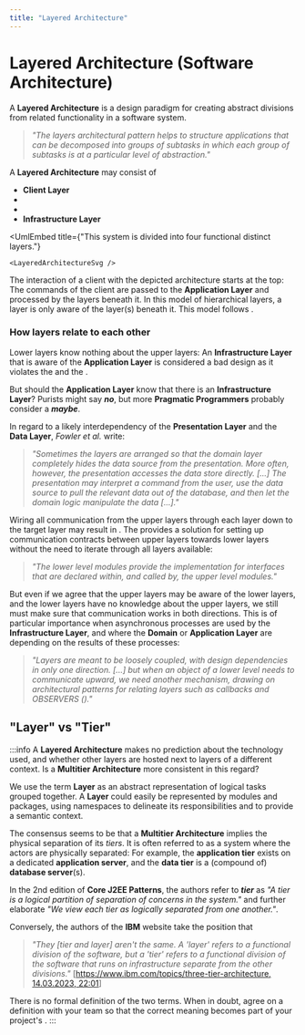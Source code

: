 ```yaml
---
title: "Layered Architecture"
---
```



# Layered Architecture (Software Architecture)

A **Layered Architecture** is a design paradigm for creating abstract divisions from related functionality in a software system.

> _"The layers architectural pattern helps to structure applications that
can be decomposed into groups of subtasks in which each group of
subtasks is at a particular level of abstraction."_ <BibRef name="POSA" pp="31"/>

A **Layered Architecture** may consist of

 - **Client Layer**
 - **<GlosRef name="Application Layer" file="sa.applicationlayer" />**
 - **<GlosRef name="Domain Layer" file="ddd.domainlayer" />**
 - **Infrastructure Layer**


<UmlEmbed
    title={"This system is divided into four functional distinct layers."}
>
    <LayeredArchitectureSvg />
</UmlEmbed>

The interaction of a client with the depicted architecture starts at the top: The commands of the client are passed to the
**Application Layer** and processed by the layers beneath it. In this model of hierarchical layers,
a layer is only aware of the layer(s) beneath it. This model follows <BibRef name="ddd" pp="68-71" />.

### How layers relate to each other
Lower layers know nothing about the upper layers: An **Infrastructure Layer**
that is aware of the **Application Layer** is considered a bad design as it violates the <GlosRef name="SRP" file="sd.singleresponsibilityprinciple" />
and the <GlosRef name="DIP" file="sd.dependencyinversionprinciple" />.

But should the **Application Layer** know that there is an **Infrastructure Layer**? Purists might say _**no**_, but
more **Pragmatic Programmers** probably consider a _**maybe**_.

In regard to a likely interdependency of the **Presentation Layer** and the **Data Layer**, _Fowler et al._ write:

> _"Sometimes the layers are arranged so that the domain layer completely hides the data source from the presentation.
More often, however, the presentation accesses the data store directly. [...] The presentation may interpret a command from
the user, use the data source to pull the relevant data out of the database, and then let the domain logic manipulate the data [...]."_ <BibRef name="POEAA" pp="20" />

Wiring all communication from the upper layers through each layer down to the target layer may result in <GlosRef name="Needless Complexity" file="sd.symptomsofpoordesign" />. The <GlosRef name="DIP" file="sd.dependencyinversionprinciple" /> provides a solution for setting up communication contracts
between upper layers towards lower layers without the need to iterate through all layers available:

> _"The lower level modules provide the implementation for interfaces that are declared within, and called by, the upper level modules."_ <BibRef name="ASD" pp="129" />

But even if we agree that the upper layers may be aware of the lower layers, and the lower layers have no knowledge about the upper layers, we
still must make sure that communication works in both directions. This is of particular importance when asynchronous
processes are used by the **Infrastructure Layer**, and where the **Domain** or **Application Layer** are depending on the results of
these processes:

> _"Layers are meant to be loosely coupled, with design dependencies in only one direction. [...] but when an object of a lower level needs to communicate upward, we need another mechanism, drawing on architectural patterns for relating layers such as callbacks and OBSERVERS (<BibRef name="GOF" />)."_ <BibRef name="DDD" pp="72-73" />


## "Layer" vs "Tier"
:::info
A **Layered Architecture** makes no prediction about the technology used, and whether other layers are hosted next to
layers of a different context. Is a **Multitier Architecture** more consistent in this regard?

We use the term **Layer** as an abstract representation of logical tasks grouped together. A **Layer** could easily be
represented by modules and packages, using namespaces to delineate its responsibilities and to provide a semantic context.

The consensus seems to be that a **Multitier Architecture** implies the physical separation of its _tiers_. It is often
referred to as a system where the actors are physically separated: For example, the **application tier** exists on a dedicated
**application server**, and the **data tier** is a (compound of) **database server**(s).

In the 2nd edition of **Core J2EE Patterns**, the authors refer to _**tier**_ as _"A tier is a logical partition of separation of concerns in the system."_ <BibRef name="J2EE" pp="120" /> and further elaborate _"We view each tier as logically separated from one another."_.

Conversely, the authors of the **IBM** website take the position that

> _"They [tier and layer] aren't the same. A 'layer' refers to a functional division of the software, but a 'tier' refers to a functional division of the software that runs on infrastructure separate from the other divisions."_ [[https://www.ibm.com/topics/three-tier-architecture, 14.03.2023, 22:01](https://www.ibm.com/topics/three-tier-architecture)]


<ImgEmbed
    url={LayerVsTierPng}
    figure={2}
/>


There is no formal definition of the two terms. When in doubt, agree on a definition with your team so that the correct
meaning becomes part of your project's <GlosRef name="Ubiquitous Language" file ="ddd.ubiquitouslanguage" />.
:::

<BackButton />
